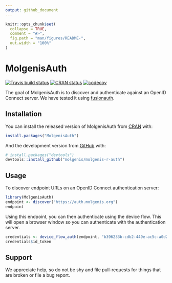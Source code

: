 ```yaml
---
output: github_document
---
```


<!-- README.md is generated from README.Rmd. Please edit that file -->

```r
knitr::opts_chunk$set(
  collapse = TRUE,
  comment = "#>",
  fig.path = "man/figures/README-",
  out.width = "100%"
)
```

# MolgenisAuth

<!-- badges: start -->
[![Travis build status](https://travis-ci.org/molgenis/molgenis-r-auth.svg?branch=master)](https://travis-ci.org/molgenis/molgenis-r-auth)
[![CRAN status](https://www.r-pkg.org/badges/version/MolgenisAuth)](https://CRAN.R-project.org/package=MolgenisAuth)
[![codecov](https://codecov.io/gh/molgenis/molgenis-r-auth/branch/master/graph/badge.svg)](https://codecov.io/gh/molgenis/molgenis-r-auth)
<!-- badges: end -->

The goal of MolgenisAuth is to discover and authenticate against an OpenID
Connect server. We have tested it using [fusionauth](https://fusionauth.io/).

## Installation

You can install the released version of MolgenisAuth from [CRAN](https://CRAN.R-project.org) with:

```r
install.packages("MolgenisAuth")
```

And the development version from [GitHub](https://github.com/) with:

```r
# install.packages("devtools")
devtools::install_github("molgenis/molgenis-r-auth")
```
## Usage

To discover endpoint URLs on an OpenID Connect authentication server:

```r
library(MolgenisAuth)
endpoint <- discover("https://auth.molgenis.org")
endpoint
```

Using this endpoint, you can then authenticate using the device flow.
This will open a browser window so you can authenticate with the
authentication server.
```r
credentials <- device_flow_auth(endpoint, "b396233b-cdb2-449e-ac5c-a0d28b38f791")
credentials$id_token
```

## Support
We appreciate help, so do not be shy and file pull-requests for things that are
broken or file a bug report.
